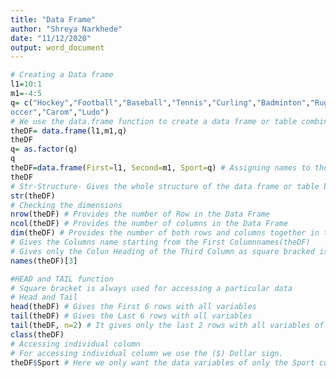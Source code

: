 ---
title: "Data Frame"
author: "Shreya Narkhede"
date: "11/12/2020"
output: word_document
---

```{r}
# Creating a Data frame
l1=10:1
m1=-4:5
q= c("Hockey","Football","Baseball","Tennis","Curling","Badminton","Rugby","S
occer","Carom","Ludo")
# We use the data.frame function to create a data frame or table combining various data sets.
theDF= data.frame(l1,m1,q)
theDF
q= as.factor(q)
q
theDF=data.frame(First=l1, Second=m1, Sport=q) # Assigning names to the colums in the data frame.
theDF
# Str-Structure- Gives the whole structure of the data frame or table by explaining the total number of outcomes and also telling about the each columns seperately.
str(theDF)
# Checking the dimensions
nrow(theDF) # Provides the number of Row in the Data Frame
ncol(theDF) # Provides the number of columns in the Data Frame
dim(theDF) # Provides the number of both rows and columns together in the Data Frame.
# Gives the Columns name starting from the First Columnnames(theDF)
# Gives only the Colun Heading of the Third Column as square bracked is always used to select a particular element.
names(theDF)[3]

#HEAD and TAIL function
# Square bracket is always used for accessing a particular data
# Head and Tail
head(theDF) # Gives the First 6 rows with all variables
tail(theDF) # Gives the Last 6 rows with all variables
tail(theDF, n=2) # It gives only the last 2 rows with all variables of the data set.
class(theDF)
# Accessing individual column
# For accessing individual column we use the ($) Dollar sign.
theDF$Sport # Here we only want the data variables of only the Sport column so we used the $ sign. Also, it provides the Levels and this level is organized in alphabetical order with only unique variables.
```